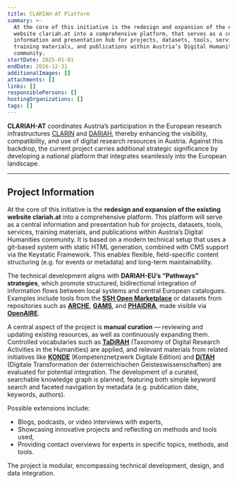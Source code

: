 ```yaml
---
title: CLARIAH-AT Platform
summary: >-
  At the core of this initiative is the redesign and expansion of the existing
  website clariah.at into a comprehensive platform, that serves as a central
  information and presentation hub for projects, datasets, tools, services,
  training materials, and publications within Austria’s Digital Humanities
  community.
startDate: 2025-01-01
endDate: 2026-12-31
additionalImages: []
attachments: []
links: []
responsiblePersons: []
hostingOrganizations: []
tags: []
---
```

**CLARIAH-AT** coordinates Austria’s participation in the European research infrastructures [CLARIN](https://www.clarin.eu/) and [DARIAH](http://dariah.eu/), thereby enhancing the visibility, compatibility, and use of digital research resources in Austria. Against this backdrop, the current project carries additional strategic significance by developing a national platform that integrates seamlessly into the European landscape.

---

## Project Information

At the core of this initiative is the **redesign and expansion of the existing website clariah.at** into a comprehensive platform. This platform will serve as a central information and presentation hub for projects, datasets, tools, services, training materials, and publications within Austria’s Digital Humanities community. It is based on a modern technical setup that uses a git-based system with static HTML generation, combined with CMS support via the Keystatic Framework. This enables flexible, field-specific content structuring (e.g. for events or metadata) and long-term maintainability.

The technical development aligns with **DARIAH-EU’s “Pathways” strategies**, which promote structured, bidirectional integration of information flows between local systems and central European catalogues. Examples include tools from the [**SSH Open Marketplace**](https://marketplace.sshopencloud.eu/) or datasets from repositories such as [**ARCHE**](https://arche.acdh.oeaw.ac.at/browser/), [**GAMS**](https://gams.uni-graz.at/), and [**PHAIDRA**](https://phaidra.univie.ac.at/), made visible via [**OpenAIRE**](https://www.openaire.eu/).

A central aspect of the project is **manual curation** — reviewing and updating existing resources, as well as continuously expanding them. Controlled vocabularies such as [**TaDiRAH**](https://de.dariah.eu/tadirah) (Taxonomy of Digital Research Activities in the Humanities) are applied, and relevant materials from related initiatives like [**KONDE**](https://www.digitale-edition.at/) (Kompetenznetzwerk Digitale Edition) and [**DiTAH**](https://www.ditah.at/) (Digitale Transformation der österreichischen Geisteswissenschaften) are evaluated for potential integration. The development of a curated, searchable knowledge graph is planned, featuring both simple keyword search and faceted navigation by metadata (e.g. publication date, keywords, authors).

Possible extensions include:

* Blogs, podcasts, or video interviews with experts,
* Showcasing innovative projects and reflecting on methods and tools used,
* Providing contact overviews for experts in specific topics, methods, and tools.

The project is modular, encompassing technical development, design, and data integration.

